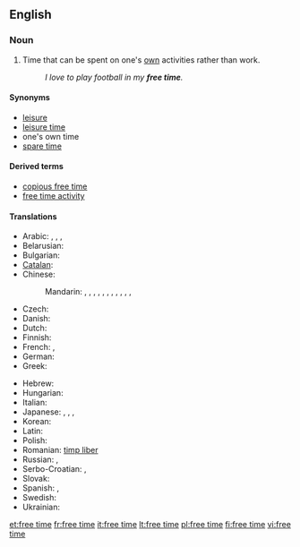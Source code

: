 ==English==
{{wikipedia|Leisure}}

===Noun===
{{en-noun|sg=[[free]] [[time]]|-}}

# Time that can be spent on one's [[own]] activities rather than work.
#: ''I love to play football in my '''free time'''.''

====Synonyms====
* [[leisure]]
* [[leisure time]]
* one's own time<!--not idiomatic; do not wikify-->
* [[spare time]]

====Derived terms====
* [[copious free time]]<!--see Wikipedia article-->
* [[free time activity]]

====Translations====
{{trans-top|time that can be spent on one's own activities rather than work}}
* Arabic: {{t-|ar|راحة|f|tr=raaHa}},  {{t-|ar|خلو من العمل|tr=khuluu min al-`amal}},  {{t-|ar|فراغ|m|tr=faraagh}},  {{t-|ar|وقت الفراغ|m|tr=waqt al-faragh}}
* Belarusian: {{t-|be|свабодны час|m|tr=svabódny čas|xs=Belarusian}}
* Bulgarian: {{t-|bg|свободно време|n|tr=svobodno vreme}}
* [[Catalan]]: {{t+|ca|oci|m}}
* Chinese:
*: Mandarin: {{t|cmn|空閑|sc=Hani}}, {{t-|cmn|空闲|tr=kòngxián|sc=Hani}}, {{t|cmn|閑空|sc=Hani}}, {{t|cmn|闲空|tr=xiánkòng|sc=Hani}}, {{t|cmn|閑暇|sc=Hani}}, {{t-|cmn|闲暇|tr=xiánxiá|sc=Hani}}, {{t|cmn|餘暇|sc=Hani}},  {{t|cmn|余暇|tr=yúxiá|sc=Hani}}, {{t|cmn|餘閑|sc=Hani}}, {{t|cmn|余闲|tr=yúxián|sc=Hani}}, {{qualifier|informal}} {{t|cmn|空兒|sc=Hani}}, {{t|cmn|空儿|tr=kòngr|sc=Hani}}
* Czech: {{t-|cs|volný čas|m}}
* Danish: {{t-|da|fristund}}
* Dutch: {{t-|nl|vrijetijd|m}}
* Finnish: {{t-|fi|vapaa-aika}}
* French: {{t+|fr|temps libre|m}}, {{t+|fr|loisir|m}}
* German: {{t+|de|Freizeit|f}}
* Greek: {{t+|el|ελεύθερος χρόνος|tr=eleútheros chrónos}}
{{trans-mid}}
* Hebrew: {{t-|he|פנאי|m}}
* Hungarian: {{t+|hu|szabadidő}}
* Italian: {{t-|it|tempo libero|m}}
* Japanese: {{t-|ja|余暇|tr=よか, yoka}},  {{t-|ja|閑暇|tr=かんか, kanka}},  {{t-|ja|閑散|tr=かんさん, kansan}},  {{t+|ja|暇|tr=ひま, hima}}
* Korean: {{t+|ko|여가|tr=yeoga|sc=Hang}}
* Latin: {{t-|la|otium|n}}
* Polish: {{t-|pl|wolny czas|m}}
* Romanian: [[timp liber]]
* Russian: {{t-|ru|свободное время|n|tr=svobódnoje vrémja}}, {{t+|ru|досуг|m|tr=dosúg}}
* Serbo-Croatian: {{t-|sh|слободно време|n|sc=Cyrl|xs=Serbo-Croatian}},  {{t-|sh|slobodno vreme|n|sc=Cyrl|xs=Serbo-Croatian}}
* Slovak: {{t-|sk|voľný čas|m}}
* Spanish: {{t-|es|tiempo libre}}, {{t+|es|ocio|m}}
* Swedish: {{t+|sv|fritid}}
* Ukrainian: {{t-|uk|вільний час|m|tr=víl'nyj čas|xs=Ukrainian}}
{{trans-bottom}}

[[et:free time]]
[[fr:free time]]
[[it:free time]]
[[lt:free time]]
[[pl:free time]]
[[fi:free time]]
[[vi:free time]]